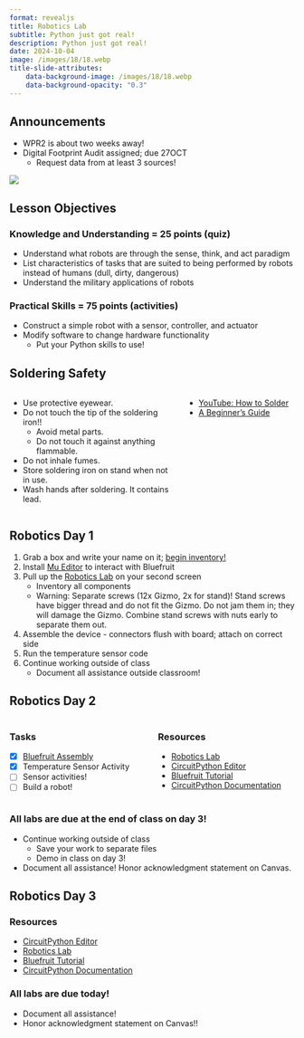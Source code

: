 ```yaml
---
format: revealjs
title: Robotics Lab
subtitle: Python just got real!
description: Python just got real!
date: 2024-10-04
image: /images/18/18.webp
title-slide-attributes:
    data-background-image: /images/18/18.webp
    data-background-opacity: "0.3"
---
```


## Announcements {data-background-image="/images/18/18.webp" data-background-opacity="0.1"}

- WPR2 is about two weeks away!
- Digital Footprint Audit assigned; due 27OCT
    - Request data from at least 3 sources!

![](/images/agenda-block-2.png)


## Lesson Objectives {data-background-image="/images/18/18.webp" data-background-opacity="0.1"}

### Knowledge and Understanding = 25 points (quiz)

- Understand what robots are through the sense, think, and act paradigm
- List characteristics of tasks that are suited to being performed by robots instead of humans (dull, dirty, dangerous)
- Understand the military applications of robots

### Practical Skills = 75 points (activities)

- Construct a simple robot with a sensor, controller, and actuator
- Modify software to change hardware functionality
    - Put your Python skills to use!


## Soldering Safety {data-background-image="/images/18/18.webp" data-background-opacity="0.1"}

:::: {.columns}
::: {.column width=60%}
- Use protective eyewear.
- Do not touch the tip of the soldering iron!!
    - Avoid metal parts.
    - Do not touch it against anything flammable.
- Do not inhale fumes.
- Store soldering iron on stand when not in use.
- Wash hands after soldering. It contains lead.
:::
::: {.column width=40%}
- [YouTube: How to Solder](https://www.youtube.com/embed/kTURB6QboNY)
- [A Beginner’s Guide](https://www.makerspaces.com/how-to-solder/)
:::
::::

## Robotics Day 1 {data-background-image="/images/18/18.webp" data-background-opacity="0.2"}

1. Grab a box and write your name on it; [begin inventory!](https://usma-eecs.github.io/CY105_Lab/Initial_Steps.html)
1. Install [Mu Editor](https://codewith.mu/) to interact with Bluefruit
1. Pull up the [Robotics Lab](https://usma-eecs.github.io/CY105_Lab/) on your second screen
    - Inventory all components
    - Warning: Separate screws (12x Gizmo, 2x for stand)! Stand screws have bigger thread and do not fit the Gizmo. Do not jam them in; they will damage the Gizmo. Combine stand screws with nuts early to separate them out.
1. Assemble the device - connectors flush with board; attach on correct side
1. Run the temperature sensor code
1. Continue working outside of class
    - Document all assistance outside classroom!

## Robotics Day 2 {data-background-image="/images/18/18.webp" data-background-opacity="0.2"}

:::: {.columns}
::: {.column width=50%}
### Tasks
- [x] [Bluefruit Assembly](https://usma-eecs.github.io/CY105_Lab/Initial_Steps.html)
- [x] Temperature Sensor Activity
- [ ] Sensor activities!
- [ ] Build a robot!
:::
::: {.column width=50%}
### Resources
- [Robotics Lab](https://usma-eecs.github.io/CY105_Lab/)
- [CircuitPython Editor](https://code.circuitpython.org/)
- [Bluefruit Tutorial](https://learn.adafruit.com/adafruit-circuit-playground-bluefruit)
- [CircuitPython Documentation](https://docs.circuitpython.org/en/latest/docs/index.html)
:::
::::

### All labs are due at the end of class on day 3!
- Continue working outside of class
    - Save your work to separate files
    - Demo in class on day 3!
- Document all assistance! Honor acknowledgment statement on Canvas.

## Robotics Day 3 {data-background-image="/images/18/18.webp" data-background-opacity="0.2"}

### Resources
- [CircuitPython Editor](https://code.circuitpython.org/)
- [Robotics Lab](https://usma-eecs.github.io/CY105_Lab/)
- [Bluefruit Tutorial](https://learn.adafruit.com/adafruit-circuit-playground-bluefruit)
- [CircuitPython Documentation](https://docs.circuitpython.org/en/latest/docs/index.html)

### All labs are due today!
- Document all assistance!
- Honor acknowledgment statement on Canvas!!